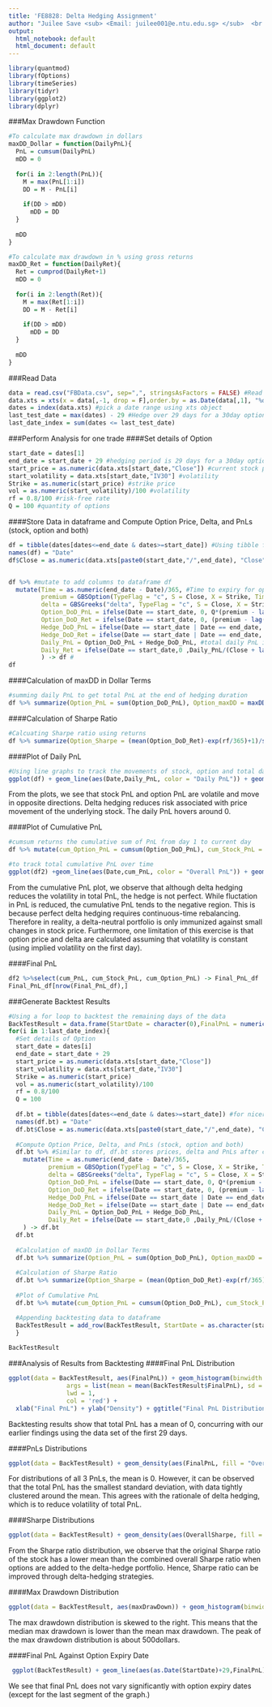 ```yaml
---
title: 'FE8828: Delta Hedging Assignment'
author: "Juilee Save <sub> <Email: juilee001@e.ntu.edu.sg> </sub>  <br /> Toh Zhao Zhi <sub> <Email: tohz0016pg@e.ntu.edu.sg> </sub> <br /> Toh Jia Yuan <sub> <Email: jtoh008pg@e.ntu.edu.sg> </sub> <br /> Zhou Xueming <sub> <Email: zhou0301@e.ntu.edu.sg> </sub>"
output:
  html_notebook: default
  html_document: default
---
```


```r
library(quantmod)
library(fOptions)
library(timeSeries)
library(tidyr)
library(ggplot2)
library(dplyr)
```

###Max Drawdown Function
```r
#To calculate max drawdown in dollars
maxDD_Dollar = function(DailyPnL){
  PnL = cumsum(DailyPnL)
  mDD = 0
  
  for(i in 2:length(PnL)){
    M = max(PnL[1:i])
    DD = M - PnL[i]
    
    if(DD > mDD)
      mDD = DD
  }
  
  mDD
}

#To calculate max drawdown in % using gross returns
maxDD_Ret = function(DailyRet){
  Ret = cumprod(DailyRet+1)
  mDD = 0
  
  for(i in 2:length(Ret)){
    M = max(Ret[1:i])
    DD = M - Ret[i]
    
    if(DD > mDD)
      mDD = DD
  }
  
  mDD
}
```

###Read Data
```r
data = read.csv("FBData.csv", sep=",", stringsAsFactors = FALSE) #Read stock and options data from csv file into dataframe
data.xts = xts(x = data[,-1, drop = F],order.by = as.Date(data[,1], "%d-%B-%y")) #Create xts object to store data from dataframe
dates = index(data.xts) #pick a date range using xts object
last_test_date = max(dates) - 29 #Hedge over 29 days for a 30day option
last_date_index = sum(dates <= last_test_date)
```

###Perform Analysis for one trade
####Set details of Option
```r
start_date = dates[1]
end_date = start_date + 29 #hedging period is 29 days for a 30day option
start_price = as.numeric(data.xts[start_date,"Close"]) #current stock price
start_volatility = data.xts[start_date,"IV30"] #volatility
Strike = as.numeric(start_price) #strike price
vol = as.numeric(start_volatility)/100 #volatility
rf = 0.8/100 #risk-free rate
Q = 100 #quantity of options
```

####Store Data in dataframe and Compute Option Price, Delta, and PnLs (stock, option and both)
```r
df = tibble(dates[dates<=end_date & dates>=start_date]) #Using tibble for better representation of the dataframe
names(df) = "Date"
df$Close = as.numeric(data.xts[paste0(start_date,"/",end_date), "Close"]) #using xts object to select dates


df %>% #mutate to add columns to dataframe df
  mutate(Time = as.numeric(end_date - Date)/365, #Time to expiry for option price calculation
         premium = GBSOption(TypeFlag = "c", S = Close, X = Strike, Time = Time, r = rf, b = 0, sigma = vol)@price, #Calculating call option price for stock without dividend
         delta = GBSGreeks("delta", TypeFlag = "c", S = Close, X = Strike, Time = Time, r = rf, b = 0, sigma = vol), #Calculating option delta
         Option_DoD_PnL = ifelse(Date == start_date, 0, Q*(premium - lag(premium))), #daily option PnL in dollars
         Option_DoD_Ret = ifelse(Date == start_date, 0, (premium - lag(premium))/lag(premium)), #daily option PnL expressed as returns
         Hedge_DoD_PnL = ifelse(Date == start_date | Date == end_date, 0, Q*lag(delta)*(lag(Close)-Close)), #daily hedging PnL in dollars
         Hedge_DoD_Ret = ifelse(Date == start_date | Date == end_date, 0, (lag(Close)-Close)/Close), #daily hedging PnL expressed as returns
         Daily_PnL = Option_DoD_PnL + Hedge_DoD_PnL, #total daily PnL in dollars
         Daily_Ret = ifelse(Date == start_date,0 ,Daily_PnL/(Close + lag(premium))) #total daily PnL expressed as returns
         ) -> df #
df
```

####Calculation of maxDD in Dollar Terms
```r
#summing daily PnL to get total PnL at the end of hedging duration
df %>% summarize(Option_PnL = sum(Option_DoD_PnL), Option_maxDD = maxDD_Dollar(Option_DoD_PnL), Stock_PnL = sum(Hedge_DoD_PnL), Stock_maxDD = maxDD_Dollar(Hedge_DoD_PnL), PnL = sum(Daily_PnL), maxDrawDown = maxDD_Dollar(Daily_PnL)) 
```

####Calculation of Sharpe Ratio
```r
#Calcuating Sharpe ratio using returns
df %>% summarize(Option_Sharpe = (mean(Option_DoD_Ret)-exp(rf/365)+1)/sd(Option_DoD_Ret), Stock_Sharpe = (mean(Hedge_DoD_Ret) - exp(rf/365)+1)/sd(Hedge_DoD_Ret), Sharpe = (mean(Daily_Ret) - exp(rf/365)+1)/sd(Daily_Ret))
```

####Plot of Daily PnL
```r
#Using line graphs to track the movements of stock, option and total daily PnL over time
ggplot(df) + geom_line(aes(Date,Daily_PnL, color = "Daily PnL")) + geom_line(aes(Date, Hedge_DoD_PnL, color = "Stock PnL")) + geom_line(aes(Date, Option_DoD_PnL, color = "Option PnL")) + ggtitle("Plot of Daily PnL") +   scale_color_manual(name = "Daily PnL", values = c("Daily PnL" = "green", "Stock PnL"="red", "Option PnL"="blue"))
```
From the plots, we see that stock PnL and option PnL are volatile and move in opposite directions. Delta hedging reduces risk associated with price movement of the underlying stock. The daily PnL hovers around 0.

####Plot of Cumulative PnL
```r
#cumsum returns the cumulative sum of PnL from day 1 to current day 
df %>% mutate(cum_Option_PnL = cumsum(Option_DoD_PnL), cum_Stock_PnL = cumsum(Hedge_DoD_PnL), cum_PnL = cumsum(Daily_PnL)) -> df2

#to track total cumulative PnL over time
ggplot(df2) +geom_line(aes(Date,cum_PnL, color = "Overall PnL")) + geom_line(aes(Date, cum_Stock_PnL, color = "Stock PnL")) + geom_line(aes(Date, cum_Option_PnL, color = "Option PnL")) + ggtitle("Plot of Cumulative PnL") +   scale_color_manual(name = "Cumulative Daily PnL", values = c("Overall PnL" = "green", "Stock PnL"="red", "Option PnL"="blue")) + ylab("Cumulative PnL")
```
From the cumulative PnL plot, we observe that although delta hedging reduces the volatility in total PnL, the hedge is not perfect. While fluctation in PnL is reduced, the cumulative PnL tends to the negative region.  This is because perfect delta hedging requires continuous-time rebalancing. Therefore in reality, a delta-neutral portfolio is only immunized against small changes in stock price. Furthermore, one limitation of this exercise is that option price and delta are calculated assuming that volatility is constant (using implied volatility on the first day).  


####Final PnL
```r
df2 %>%select(cum_PnL, cum_Stock_PnL, cum_Option_PnL) -> Final_PnL_df
Final_PnL_df[nrow(Final_PnL_df),]
```

###Generate Backtest Results
```r
#Using a for loop to backtest the remaining days of the data 
BackTestResult = data.frame(StartDate = character(0),FinalPnL = numeric(0), StockPnL = numeric(0), OptionPnL = numeric(0),maxDrawDown = numeric(0), OverallSharpe = numeric(0), StockSharpe = numeric(0), OptionSharpe = numeric(0), stringsAsFactors = FALSE) #generate
for(i in 1:last_date_index){
  #Set details of Option
  start_date = dates[i]
  end_date = start_date + 29
  start_price = as.numeric(data.xts[start_date,"Close"])
  start_volatility = data.xts[start_date,"IV30"]
  Strike = as.numeric(start_price)
  vol = as.numeric(start_volatility)/100
  rf = 0.8/100
  Q = 100
  
  df.bt = tibble(dates[dates<=end_date & dates>=start_date]) #for nicer representation of dataframe
  names(df.bt) = "Date"
  df.bt$Close = as.numeric(data.xts[paste0(start_date,"/",end_date), "Close"])
  
  #Compute Option Price, Delta, and PnLs (stock, option and both)
  df.bt %>% #Similar to df, df.bt stores prices, delta and PnLs after computation
    mutate(Time = as.numeric(end_date - Date)/365, 
           premium = GBSOption(TypeFlag = "c", S = Close, X = Strike, Time = Time, r = rf, b = 0, sigma = vol)@price, 
           delta = GBSGreeks("delta", TypeFlag = "c", S = Close, X = Strike, Time = Time, r = rf, b = 0, sigma = vol), 
           Option_DoD_PnL = ifelse(Date == start_date, 0, Q*(premium - lag(premium))),
           Option_DoD_Ret = ifelse(Date == start_date, 0, (premium - lag(premium))/lag(premium)),
           Hedge_DoD_PnL = ifelse(Date == start_date | Date == end_date, 0, Q*lag(delta)*(lag(Close)-Close)),
           Hedge_DoD_Ret = ifelse(Date == start_date | Date == end_date, 0, (lag(Close)-Close)/Close),
           Daily_PnL = Option_DoD_PnL + Hedge_DoD_PnL,
           Daily_Ret = ifelse(Date == start_date,0 ,Daily_PnL/(Close + lag(premium)))
    ) -> df.bt
  df.bt
  
  #Calculation of maxDD in Dollar Terms
  df.bt %>% summarize(Option_PnL = sum(Option_DoD_PnL), Option_maxDD = maxDD_Dollar(Option_DoD_PnL), Stock_PnL = sum(Hedge_DoD_PnL), Stock_maxDD = maxDD_Dollar(Hedge_DoD_PnL), PnL = sum(Daily_PnL), maxDrawDown = maxDD_Dollar(Daily_PnL)) -> maxDD.bt
  
  #Calculation of Sharpe Ratio
  df.bt %>% summarize(Option_Sharpe = (mean(Option_DoD_Ret)-exp(rf/365)+1)/sd(Option_DoD_Ret), Stock_Sharpe = (mean(Hedge_DoD_Ret) - exp(rf/365)+1)/sd(Hedge_DoD_Ret), Sharpe = (mean(Daily_Ret) - exp(rf/365)+1)/sd(Daily_Ret)) ->Sharpe.bt
  
  #Plot of Cumulative PnL
  df.bt %>% mutate(cum_Option_PnL = cumsum(Option_DoD_PnL), cum_Stock_PnL = cumsum(Hedge_DoD_PnL), cum_PnL = cumsum(Daily_PnL)) %>% filter(row_number() == n()) -> PnL.bt

  #Appending backtesting data to dataframe 
  BackTestResult = add_row(BackTestResult, StartDate = as.character(start_date), FinalPnL = PnL.bt$cum_PnL[1], StockPnL = PnL.bt$cum_Stock_PnL[1], OptionPnL = PnL.bt$cum_Option_PnL[1], maxDrawDown = maxDD.bt$maxDrawDown[1], OverallSharpe = Sharpe.bt$Sharpe, StockSharpe = Sharpe.bt$Stock_Sharpe, OptionSharpe = Sharpe.bt$Option_Sharpe)
  }
  
BackTestResult

```

###Analysis of Results from Backtesting
####Final PnL Distribution
```r
ggplot(data = BackTestResult, aes(FinalPnL)) + geom_histogram(binwidth = 100, aes(y = ..density..)) +  stat_function(fun = dnorm, 
                args = list(mean = mean(BackTestResult$FinalPnL), sd = sd(BackTestResult$FinalPnL)), 
                lwd = 1, 
                col = 'red') + 
  xlab("Final PnL") + ylab("Density") + ggtitle("Final PnL Distribution")
```
Backtesting results show that total PnL has a mean of 0, concurring with our earlier findings using the data set of the first 29 days. 

####PnLs Distributions
```r
ggplot(data = BackTestResult) + geom_density(aes(FinalPnL, fill = "Overall PnL"), alpha = 0.5) + geom_density(aes(StockPnL, fill = "Stock PnL"), alpha = 0.5) + geom_density(aes(OptionPnL, fill = "Option PnL"), alpha = 0.5) + scale_fill_manual(name = "Final PnL", values = c("Overall PnL" = "green", "Stock PnL"="red", "Option PnL"="blue"))
```
For distributions of all 3 PnLs, the mean is 0. However, it can be observed that the total PnL has the smallest standard deviation, with data tightly clustered around the mean. This agrees with the rationale of delta hedging, which is to reduce volatility of total PnL. 

####Sharpe Distributions
```r
ggplot(data = BackTestResult) + geom_density(aes(OverallSharpe, fill = "Overall Sharpe"), alpha = 0.5) + geom_density(aes(StockSharpe, fill = "Stock Sharpe"), alpha = 0.5) + geom_density(aes(OptionSharpe, fill = "Option Sharpe"), alpha = 0.5) + scale_fill_manual(name = "Sharpe Ratios", values = c("Overall Sharpe" = "green", "Stock Sharpe"="red", "Option Sharpe"="blue"))
```
From the Sharpe ratio distribution, we observe that the original Sharpe ratio of the stock has a lower mean than the combined overall Sharpe ratio when options are added to the delta-hedge portfolio. Hence, Sharpe ratio can be improved through delta-hedging strategies.

####Max Drawdown Distribution
```r
ggplot(data = BackTestResult, aes(maxDrawDown)) + geom_histogram(binwidth = 100) + geom_density(aes(y = ..density..*30000), color = "blue") + ggtitle("Max Drawdown Distribution") + xlab("Max Drawdown") + ylab("Count")
```
The max drawdown distribution is skewed to the right. This means that the median max drawdown is lower than the mean max drawdown. The peak of the max drawdown distribution is about 500dollars. 

####Final PnL Against Option Expiry Date
```r
 ggplot(BackTestResult) + geom_line(aes(as.Date(StartDate)+29,FinalPnL), color = "red") + xlab("Option Expiry Date") + ylab("Final PnL") + ggtitle("Final PnL Against Option Expiry Date")
```

We see that final PnL does not vary significantly with option expiry dates (except for the last segment of the graph.)


